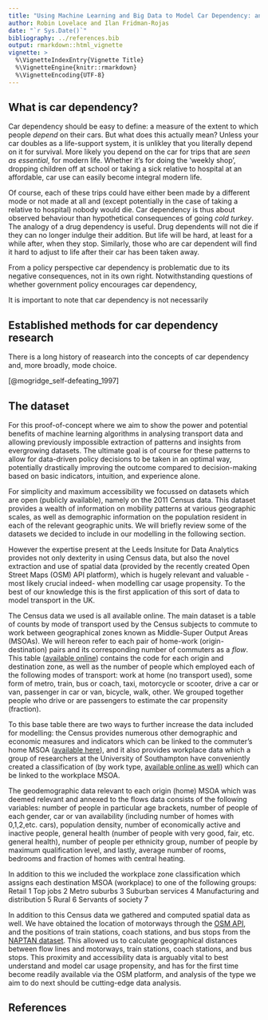 ```yaml
---
title: "Using Machine Learning and Big Data to Model Car Dependency: an Exploration Using Origin-Destination Data"
author: Robin Lovelace and Ilan Fridman-Rojas
date: "`r Sys.Date()`"
bibliography: ../references.bib
output: rmarkdown::html_vignette
vignette: >
  %\VignetteIndexEntry{Vignette Title}
  %\VignetteEngine{knitr::rmarkdown}
  %\VignetteEncoding{UTF-8}
---
```


## What is car dependency?

Car dependency should be easy to define: a measure of the extent to which people *depend* on their cars.
But what does this actually mean?
Unless your car doubles as a life-support system, it is unlikley that you literally depend on it for survival.
More likely you depend on the car for trips that are *seen as essential*, for modern life.
Whether it's for doing the 'weekly shop', dropping children off at school or taking a sick relative to hospital at an affordable, car use can easily become integral modern life.

Of course, each of these trips could have either been made by a different mode or not made at all and (except potentially in the case of taking a relative to hospital) nobody would die.
Car dependency is thus about observed behaviour than hypothetical consequences of going *cold turkey*.
The analogy of a drug dependency is useful.
Drug dependents will not die if they can no longer indulge their addition.
But life will be hard, at least for a while after, when they stop.
Similarly, those who are car dependent will find it hard to adjust to life after their car has been taken away.

From a policy perspective car dependency is problematic due to its negative consequences, not in its own right. 
Notwithstanding questions of whether government policy encourages car dependency, 


It is important to note that car dependency is not necessarily 

## Established methods for car dependency research

There is a long history of reasearch into the concepts of car dependency and, more broadly, mode choice. 


[@mogridge_self-defeating_1997]


## The dataset

For this proof-of-concept where we aim to show the power and potential benefits of machine learning algorithms in analysing transport data and allowing previously impossible extraction of patterns and insights from evergrowing datasets. The ultimate goal is of course for these patterns to allow for data-driven policy decisions to be taken in an optimal way, potentially drastically improving the outcome compared to decision-making based on basic indicators, intuition, and experience alone.

For simplicity and maximum accessibility we focussed on datasets which are open (publicly available), namely on the 2011 Census data. This dataset provides a wealth of information on mobility patterns at various geographic scales, as well as demographic information on the population resident in each of the relevant geographic units. We will briefly review some of the datasets we decided to include in our modelling in the following section.

However the expertise present at the Leeds Insitute for Data Analytics provides not only dexterity in using Census data, but also the novel extraction and use of spatial data (provided by the recently created Open Street Maps (OSM) API platform), which is hugely relevant and valuable -most likely crucial indeed- when modelling car usage propensity. To the best of our knowledge this is the first application of this sort of data to model transport in the UK.

The Census data we used is all available online. The main dataset is a table of counts by mode of transport used by the Census subjects to commute to work between geographical zones known as Middle-Super Output Areas (MSOAs). We will hereon refer to each pair of home-work (origin-destination) pairs and its corresponding number of commuters as a *flow*. This table ([available online](http://wicid.ukdataservice.ac.uk/)) contains the code for each origin and destination zone, as well as the number of people which employed each of the following modes of transport: work at home (no transport used), some form of metro, train, bus or coach, taxi, motorcycle or scooter, drive a car or van, passenger in car or van, bicycle, walk, other. We grouped together people who drive or are passengers to estimate the car propensity (fraction).

To this base table there are two ways to further increase the data included for modelling: the Census provides numerous other demographic and economic measures and indicators which can be linked to the commuter's home MSOA ([available here](https://www.nomisweb.co.uk/census/2011/data_finder)), and it also provides workplace data which a group of researchers at the University of Southampton have conveniently created a classification of (by work type, [available online as well](http://cowz.geodata.soton.ac.uk/download/)) which can be linked to the workplace MSOA.

The geodemographic data relevant to each origin (home) MSOA which was deemed relevant and annexed to the flows data consists of the following variables: number of people in particular age brackets, number of people of each gender, car or van availability (including number of homes with 0,1,2,etc. cars), population density, number of economically active and inactive people, general health (number of people with very good, fair, etc. general health), number of people per ethnicity group, number of people by maximum qualification level, and lastly, average number of rooms, bedrooms and fraction of homes with central heating.

In addition to this we included the workplace zone classification which assigns each destination MSOA (workplace) to one of the following groups:
                         Retail         1
                       Top jobs         2
                  Metro suburbs         3
              Suburban services         4
 Manufacturing and distribution         5
                          Rural         6
            Servants of society         7

In addition to this Census data we gathered and computed spatial data as well. We have obtained the location of motorways through the [OSM API](https://osmdatar.github.io/osmdata/articles/osmdata.html), and the positions of train stations, coach stations, and bus stops from the [NAPTAN dataset](http://naptan.app.dft.gov.uk/datarequest/help). This allowed us to calculate geographical distances between flow lines and motorways, train stations, coach stations, and bus stops. This proximity and accessibility data is arguably vital to best understand and model car usage propensity, and has for the first time become readily available via the OSM platform, and analysis of the type we aim to do next should be cutting-edge data analysis.





## References